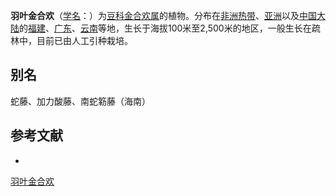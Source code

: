 {{Speciesbox
| name = 羽叶金合欢
| status = 
| status_system = 
| image =
| genus = Acacia
| species = pennata
| authority = (Linn.) Willd.
}}

'''羽叶金合欢'''（[[学名|学名]]：{{lang|la|''Acacia pennata''}}）为[[豆科|豆科]][[金合欢属|金合欢属]]的植物。分布在[[非洲热带|非洲热带]]、[[亚洲|亚洲]]以及[[中国大陆|中国大陆]]的[[福建|福建]]、[[广东|广东]]、[[云南|云南]]等地，生长于海拔100米至2,500米的地区，一般生长在疏林中，目前已由人工引种栽培。

== 别名 ==
蛇藤、加力酸藤、南蛇簕藤（海南）

== 参考文献 ==
<div class="references-small">
* {{cite web| url =http://www.bioinfo.cn/db05/KmzwSpecies.php?action=view&id=13567| title =羽叶金合欢| work =《中国高等植物数据库全库》| publisher =中国科学院微生物研究所| author =昆明植物研究所| accessdate =2009-02-24| deadurl =yes| archiveurl =https://web.archive.org/web/20160305014810/http://www.bioinfo.cn/db05/KmzwSpecies.php?action=view&id=13567| archivedate =2016-03-05}}
</div>
{{Taxonbar|from=Q4670985}}

[[Category:相思树属|羽叶金合欢]]


{{植物小作品}}